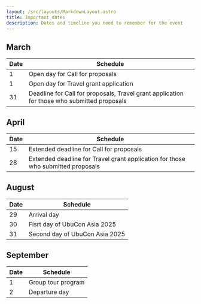 ---
layout: /src/layouts/MarkdownLayout.astro
title: Important dates
description: Dates and timeline you need to remember for the event
---
## March
| Date | Schedule |
| --- | --- |
| 1 | Open day for Call for proposals |
| 1 | Open day for Travel grant application |
| 31 | Deadline for Call for proposals, Travel grant application for those who submitted proposals |


## April
| Date | Schedule |
| --- | --- |
| 15 | Extended deadline for Call for proposals |
| 28 | Extended deadline for Travel grant application for those who submitted proposals |

## August 
| Date | Schedule |
| --- | --- |
| 29 | Arrival day |
| 30 | Fisrt day of UbuCon Asia 2025 |
| 31 | Second day of UbuCon Asia 2025 |

## September
| Date | Schedule |
| --- | --- |
| 1 | Group tour program |
| 2 | Departure day |
